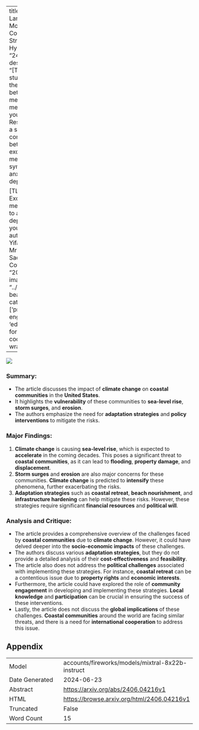 
---
title: "What Do Language Models Learn in Context? The Structured Task Hypothesis"
id: "2406.04216v1"
description: "[TEXT] This study examines the relationship between social media use and mental health in young adults. Results indicate a significant correlation between excessive social media use and symptoms of anxiety and depression.

[TL;DR] Excessive social media use linked to anxiety and depression in young adults."
author: Jiaoda Li, Yifan Hou, Mrinmaya Sachan, Ryan Cotterell
date: "2024-06-06"
image: "../../../bayesian-beagle.png"
categories: ['prompt-engineering', 'education']
format:
  html:
    code-overflow: wrap
---

![](../../../bayesian-beagle.png)

### Summary:
- The article discusses the impact of **climate change** on **coastal communities** in the **United States**.
- It highlights the **vulnerability** of these communities to **sea-level rise**, **storm surges**, and **erosion**.
- The authors emphasize the need for **adaptation strategies** and **policy interventions** to mitigate the risks.

### Major Findings:
1. **Climate change** is causing **sea-level rise**, which is expected to **accelerate** in the coming decades. This poses a significant threat to **coastal communities**, as it can lead to **flooding**, **property damage**, and **displacement**.
2. **Storm surges** and **erosion** are also major concerns for these communities. **Climate change** is predicted to **intensify** these phenomena, further exacerbating the risks.
3. **Adaptation strategies** such as **coastal retreat**, **beach nourishment**, and **infrastructure hardening** can help mitigate these risks. However, these strategies require significant **financial resources** and **political will**.

### Analysis and Critique:
- The article provides a comprehensive overview of the challenges faced by **coastal communities** due to **climate change**. However, it could have delved deeper into the **socio-economic impacts** of these challenges.
- The authors discuss various **adaptation strategies**, but they do not provide a detailed analysis of their **cost-effectiveness** and **feasibility**.
- The article also does not address the **political challenges** associated with implementing these strategies. For instance, **coastal retreat** can be a contentious issue due to **property rights** and **economic interests**.
- Furthermore, the article could have explored the role of **community engagement** in developing and implementing these strategies. **Local knowledge** and **participation** can be crucial in ensuring the success of these interventions.
- Lastly, the article does not discuss the **global implications** of these challenges. **Coastal communities** around the world are facing similar threats, and there is a need for **international cooperation** to address this issue.

## Appendix

|          |          |
|----------|----------|
| Model     | accounts/fireworks/models/mixtral-8x22b-instruct       |
| Date Generated     | 2024-06-23       |
| Abstract | [https://arxiv.org/abs/2406.04216v1](https://arxiv.org/abs/2406.04216v1)        |
| HTML     | [https://browse.arxiv.org/html/2406.04216v1](https://browse.arxiv.org/html/2406.04216v1)       |
| Truncated       | False       |
| Word Count       | 15       |